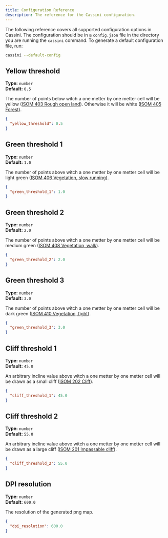 ```yaml
---
title: Configuration Reference
description: The reference for the Cassini configuration.
---
```



The following reference covers all supported configuration options in Cassini. The configuration should be in a `config.json` file in the directory you are running the `cassini` command. To generate a default configuration file, run:

```sh
cassini --default-config
```

## Yellow threshold

<p>

**Type:** `number`<br />
**Default:** `0.5`

</p>

The number of points below witch a one metter by one metter cell will be yellow ([ISOM 403 Rough open land](https://omapwiki.orienteering.sport/symbols/403-rough-open-land/)). Otherwise it will be white ([ISOM 405 Forest](https://omapwiki.orienteering.sport/symbols/405-forest/)).

```json
{
  "yellow_threshold": 0.5
}
```

## Green threshold 1

<p>

**Type:** `number`<br />
**Default:** `1.0`

</p>

The number of points above witch a one metter by one metter cell will be light green ([ISOM 406 Vegetation, slow running](https://omapwiki.orienteering.sport/symbols/406-vegetation-slow-running/)).

```json
{
  "green_threshold_1": 1.0
}
```

## Green threshold 2

<p>

**Type:** `number`<br />
**Default:** `2.0`

</p>

The number of points above witch a one metter by one metter cell will be medium green ([ISOM 408 Vegetation, walk](https://omapwiki.orienteering.sport/symbols/408-vegetation-walk/)).

```json
{
  "green_threshold_2": 2.0
}
```

## Green threshold 3

<p>

**Type:** `number`<br />
**Default:** `3.0`

</p>

The number of points above witch a one metter by one metter cell will be dark green ([ISOM 410 Vegetation, fight](https://omapwiki.orienteering.sport/symbols/410-vegetation-fight/)).

```json
{
  "green_threshold_3": 3.0
}
```

## Cliff threshold 1

<p>

**Type:** `number`<br />
**Default:** `45.0`

</p>

An arbitrary incline value above witch a one metter by one metter cell will be drawn as a small cliff ([ISOM 202 Cliff](https://omapwiki.orienteering.sport/symbols/202-cliff/)).

```json
{
  "cliff_threshold_1": 45.0
}
```

## Cliff threshold 2

<p>

**Type:** `number`<br />
**Default:** `55.0`

</p>

An arbitrary incline value above witch a one metter by one metter cell will be drawn as a large cliff ([ISOM 201 Impassable cliff](https://omapwiki.orienteering.sport/symbols/201-impassable-cliff/)).

```json
{
  "cliff_threshold_2": 55.0
}
```

## DPI resolution

<p>

**Type:** `number`<br />
**Default:** `600.0`

</p>

The <GlossaryLink slug="dpi" /> resolution of the generated png map.

```json
{
  "dpi_resolution": 600.0
}
```
